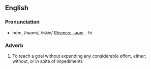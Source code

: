 ==English==
===Pronunciation===
*hōm, /həʊm/, /<tt>h@Um</tt>/ [[Rhymes:English:-əʊm|Rhymes: -əʊm]] - fri 

===Adverb===

#To reach a goal without expending any considerable effort, either; without, or in spite of impediments